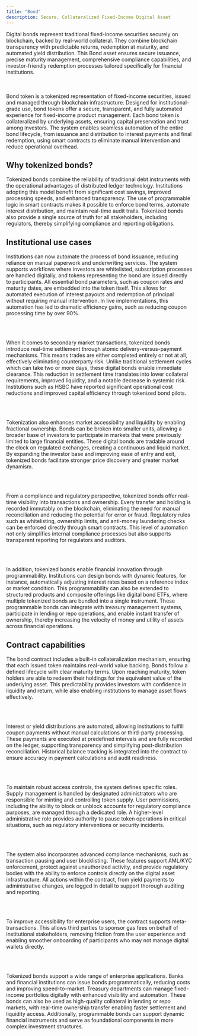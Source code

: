 ```yaml
---
title: "Bond"
description: Secure, Collateralized Fixed-Income Digital Asset
---
```


Digital bonds represent traditional fixed-income securities securely on
blockchain, backed by real-world collateral. They combine blockchain
transparency with predictable returns, redemption at maturity, and automated
yield distribution. This Bond asset ensures secure issuance, precise maturity
management, comprehensive compliance capabilities, and investor-friendly
redemption processes tailored specifically for financial institutions.

<br></br>
Bond token is a tokenized representation of fixed-income securities, issued and
managed through blockchain infrastructure. Designed for institutional-grade use,
bond tokens offer a secure, transparent, and fully automated experience for
fixed-income product management. Each bond token is collateralized by underlying
assets, ensuring capital preservation and trust among investors. The system
enables seamless automation of the entire bond lifecycle, from issuance and
distribution to interest payments and final redemption, using smart contracts to
eliminate manual intervention and reduce operational overhead.

## Why tokenized bonds?

Tokenized bonds combine the reliability of traditional debt instruments with the
operational advantages of distributed ledger technology. Institutions adopting
this model benefit from significant cost savings, improved processing speeds,
and enhanced transparency. The use of programmable logic in smart contracts
makes it possible to enforce bond terms, automate interest distribution, and
maintain real-time audit trails. Tokenized bonds also provide a single source of
truth for all stakeholders, including regulators, thereby simplifying compliance
and reporting obligations.

## Institutional use cases

Institutions can now automate the process of bond issuance, reducing reliance on
manual paperwork and underwriting services. The system supports workflows where
investors are whitelisted, subscription processes are handled digitally, and
tokens representing the bond are issued directly to participants. All essential
bond parameters, such as coupon rates and maturity dates, are embedded into the
token itself. This allows for automated execution of interest payouts and
redemption of principal without requiring manual intervention. In live
implementations, this automation has led to dramatic efficiency gains, such as
reducing coupon processing time by over 90%.

<br></br>

When it comes to secondary market transactions, tokenized bonds introduce
real-time settlement through atomic delivery-versus-payment mechanisms. This
means trades are either completed entirely or not at all, effectively
eliminating counterparty risk. Unlike traditional settlement cycles which can
take two or more days, these digital bonds enable immediate clearance. This
reduction in settlement time translates into lower collateral requirements,
improved liquidity, and a notable decrease in systemic risk. Institutions such
as HSBC have reported significant operational cost reductions and improved
capital efficiency through tokenized bond pilots.

<br></br>

Tokenization also enhances market accessibility and liquidity by enabling
fractional ownership. Bonds can be broken into smaller units, allowing a broader
base of investors to participate in markets that were previously limited to
large financial entities. These digital bonds are tradable around the clock on
regulated exchanges, creating a continuous and liquid market. By expanding the
investor base and improving ease of entry and exit, tokenized bonds facilitate
stronger price discovery and greater market dynamism.

<br></br>

From a compliance and regulatory perspective, tokenized bonds offer real-time
visibility into transactions and ownership. Every transfer and holding is
recorded immutably on the blockchain, eliminating the need for manual
reconciliation and reducing the potential for error or fraud. Regulatory rules
such as whitelisting, ownership limits, and anti-money laundering checks can be
enforced directly through smart contracts. This level of automation not only
simplifies internal compliance processes but also supports transparent reporting
for regulators and auditors.

<br></br>

In addition, tokenized bonds enable financial innovation through
programmability. Institutions can design bonds with dynamic features, for
instance, automatically adjusting interest rates based on a reference index or
market condition. This programmability can also be extended to structured
products and composite offerings like digital bond ETFs, where multiple
tokenized bonds are bundled into a single instrument. These programmable bonds
can integrate with treasury management systems, participate in lending or repo
operations, and enable instant transfer of ownership, thereby increasing the
velocity of money and utility of assets across financial operations.

## Contract capabilities

The bond contract includes a built-in collateralization mechanism, ensuring that
each issued token maintains real-world value backing. Bonds follow a defined
lifecycle with clear maturity terms. Upon reaching maturity, token holders are
able to redeem their holdings for the equivalent value of the underlying asset.
This predictability provides investors with confidence in liquidity and return,
while also enabling institutions to manage asset flows effectively.

<br></br>

Interest or yield distributions are automated, allowing institutions to fulfill
coupon payments without manual calculations or third-party processing. These
payments are executed at predefined intervals and are fully recorded on the
ledger, supporting transparency and simplifying post-distribution
reconciliation. Historical balance tracking is integrated into the contract to
ensure accuracy in payment calculations and audit readiness.

<br></br>

To maintain robust access controls, the system defines specific roles. Supply
management is handled by designated administrators who are responsible for
minting and controlling token supply. User permissions, including the ability to
block or unblock accounts for regulatory compliance purposes, are managed
through a dedicated role. A higher-level administrative role provides authority
to pause token operations in critical situations, such as regulatory
interventions or security incidents.

<br></br>

The system also incorporates advanced compliance mechanisms, such as transaction
pausing and user blocklisting. These features support AML/KYC enforcement,
protect against unauthorized activity, and provide regulatory bodies with the
ability to enforce controls directly on the digital asset infrastructure. All
actions within the contract, from yield payments to administrative changes, are
logged in detail to support thorough auditing and reporting.

<br></br>

To improve accessibility for enterprise users, the contract supports
meta-transactions. This allows third parties to sponsor gas fees on behalf of
institutional stakeholders, removing friction from the user experience and
enabling smoother onboarding of participants who may not manage digital wallets
directly.

<br></br>

Tokenized bonds support a wide range of enterprise applications. Banks and
financial institutions can issue bonds programmatically, reducing costs and
improving speed-to-market. Treasury departments can manage fixed-income
portfolios digitally with enhanced visibility and automation. These bonds can
also be used as high-quality collateral in lending or repo markets, with
real-time ownership transfer enabling faster settlement and liquidity access.
Additionally, programmable bonds can support dynamic financial instruments and
serve as foundational components in more complex investment structures.

